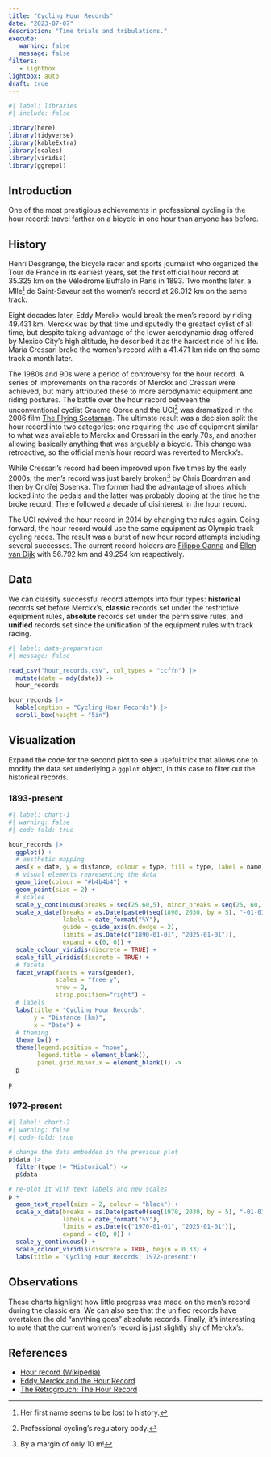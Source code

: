 ```yaml
---
title: "Cycling Hour Records"
date: "2023-07-07"
description: "Time trials and tribulations."
execute: 
   warning: false
   message: false
filters:
   - lightbox
lightbox: auto
draft: true
---
```


```r
#| label: libraries
#| include: false

library(here)
library(tidyverse)
library(kableExtra)
library(scales)
library(viridis)
library(ggrepel)
```

## Introduction

One of the most prestigious achievements in professional cycling is the hour record: travel farther on a bicycle in one hour than anyone has before.

## History

Henri Desgrange, the bicycle racer and sports journalist who organized the Tour de France in its earliest years, set the first official hour record at 35.325 km on the Vélodrome Buffalo in Paris in 1893. Two months later, a Mlle^[Her first name seems to be lost to history.] de Saint-Saveur set the women's record at 26.012 km on the same track.

Eight decades later, Eddy Merckx would break the men's record by riding 49.431 km. Merckx was by that time undisputedly the greatest cylist of all time, but despite taking advantage of the lower aerodynamic drag offered by Mexico City's high altitude, he described it as the hardest ride of his life. Maria Cressari broke the women's record with a 41.471 km ride on the same track a month later.

The 1980s and 90s were a period of controversy for the hour record. A series of improvements on the records of Merckx and Cressari were achieved, but many attributed these to more aerodynamic equipment and riding postures. The battle over the hour record between the unconventional cyclist Graeme Obree and the UCI^[Professional cycling's regulatory body.] was dramatized in the 2006 film [The Flying Scotsman](https://www.imdb.com/title/tt0472268/). The ultimate result was a decision split the hour record into two categories: one requiring the use of equipment similar to what was available to Merckx and Cressari in the early 70s, and another allowing basically anything that was arguably a bicycle. This change was retroactive, so the official men's hour record was reverted to Merckx's. 

While Cressari's record had been improved upon five times by the early 2000s, the men's record was just barely broken^[By a margin of only 10 m!] by Chris Boardman and then by Ondřej Sosenka. The former had the advantage of shoes which locked into the pedals and the latter was probably doping at the time he the broke record. There followed a decade of disinterest in the hour record.

The UCI revived the hour record in 2014 by changing the rules again. Going forward, the hour record would use the same equipment as Olympic track cycling races. The result was a burst of new hour record attempts including several successes. The current record holders are [Filippo Ganna](https://www.procyclingstats.com/rider/filippo-ganna/) and [Ellen van Dijk](https://www.procyclingstats.com/rider/ellen-van-dijk) with 56.792 km and 49.254 km respectively.

## Data

We can classify successful record attempts into four types: **historical** records set before Merckx's, **classic** records set under the restrictive equipment rules, **absolute** records set under the permissive rules, and **unified** records set since the unification of the equipment rules with track racing.

```r
#| label: data-preparation
#| message: false

read_csv("hour_records.csv", col_types = "ccffn") |>
  mutate(date = mdy(date)) ->
  hour_records

hour_records |>
  kable(caption = "Cycling Hour Records") |>
  scroll_box(height = "5in")
```

## Visualization

Expand the code for the second plot to see a useful trick that allows one to modify the data set underlying a `ggplot` object, in this case to filter out the historical records.

::: panel-tabset

### 1893-present 

```r
#| label: chart-1
#| warning: false
#| code-fold: true

hour_records |>
  ggplot() +
  # aesthetic mapping
  aes(x = date, y = distance, colour = type, fill = type, label = name) +
  # visual elements representing the data
  geom_line(colour = "#b4b4b4") +
  geom_point(size = 2) +
  # scales
  scale_y_continuous(breaks = seq(25,60,5), minor_breaks = seq(25, 60, 1)) +
  scale_x_date(breaks = as.Date(paste0(seq(1890, 2030, by = 5), "-01-01")),
               labels = date_format("%Y"),
               guide = guide_axis(n.dodge = 2),
               limits = as.Date(c("1890-01-01", "2025-01-01")),
               expand = c(0, 0)) +
  scale_colour_viridis(discrete = TRUE) +
  scale_fill_viridis(discrete = TRUE) +
  # facets
  facet_wrap(facets = vars(gender), 
             scales = "free_y", 
             nrow = 2, 
             strip.position="right") +
  # labels
  labs(title = "Cycling Hour Records", 
       y = "Distance (km)", 
       x = "Date") +
  # theming
  theme_bw() +
  theme(legend.position = "none",
        legend.title = element_blank(),
        panel.grid.minor.x = element_blank()) ->
  p

p
```

### 1972-present

```r
#| label: chart-2
#| warning: false
#| code-fold: true

# change the data embedded in the previous plot
p$data |>
  filter(type != "Historical") ->
  p$data

# re-plot it with text labels and new scales
p +
  geom_text_repel(size = 2, colour = "black") +
  scale_x_date(breaks = as.Date(paste0(seq(1970, 2030, by = 5), "-01-01")),
               labels = date_format("%Y"),
               limits = as.Date(c("1970-01-01", "2025-01-01")),
               expand = c(0, 0)) +
  scale_y_continuous() +
  scale_colour_viridis(discrete = TRUE, begin = 0.33) +
  labs(title = "Cycling Hour Records, 1972-present")
```
:::

## Observations

These charts highlight how little progress was made on the men's record during the classic era. We can also see that the unified records have overtaken the old "anything goes" absolute records. Finally, it's interesting to note that the current women's record is just slightly shy of Merckx's.

## References

- [Hour record (Wikipedia)](https://en.wikipedia.org/wiki/Hour_record)
- [Eddy Merckx and the Hour Record](https://bikeraceinfo.com/riderhistories/Merckx-Hour-Record.html)
- [The Retrogrouch: The Hour Record ](http://bikeretrogrouch.blogspot.com/2014/05/the-hour-record.html)